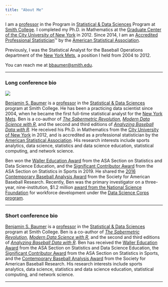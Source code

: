 ```yaml
---
title: "About Me"
---
```


I am a [professor](https://www.smith.edu/academics/faculty/ben-baumer) in the Program in [Statistical & Data Sciences](http://www.smith.edu/statistics) Program at [Smith College](http://www.smith.edu). I completed my Ph.D. in Mathematics at the [Graduate Center of the City University of New York](http://gc.cuny.edu) in 2012. Since 2014, I am an [Accredited Professional Statistician](https://www.amstat.org/accreditation/memberlist.cfm)&trade; by the [American Statistical Association](http://www.amstat.org/). 

Previously, I was the Statistical Analyst for the Baseball Operations department of the [New York Mets](http://www.mets.com), a position I held from 2004 to 2012. 

You can reach me at [bbaumer@smith.edu](bbaumer@smith.edu).

---


### Long conference bio

::: {.grid}

::: {.g-col-4}

![](gfx/2b1e031.jpg)

:::

::: {.g-col-8}

[Benjamin S. Baumer](http://www.science.smith.edu/~bbaumer) is a [professor](https://www.smith.edu/academics/faculty/ben-baumer) in the [Statistical & Data Sciences](http://www.smith.edu/academics/statistics) program at Smith College. 
He has been a practicing data scientist since 2004, when he became the first full-time statistical analyst for the [New York Mets](http://www.nymets.com/). 
Ben is a co-author of [*The Sabermetric Revolution*](http://www.upenn.edu/pennpress/book/15168.html), [*Modern Data Science with R*](http://mdsr-book.github.io/index.html), and the second and third editions of [*Analyzing Baseball Data with R*](https://www.crcpress.com/Analyzing-Baseball-Data-with-R-Second-Edition/Marchi-Albert-Baumer/p/book/9780815353515). 
He received his Ph.D. in Mathematics from the [City University of New York](http://gc.cuny.edu) in 2012, and is accredited as a professional statistician by the [American Statistical Association](http://www.amstat.org/). 
His research interests include sports analytics, data science, statistics and data science education, statistical computing, and network science. 

Ben won the [Waller Education Award](https://www.amstat.org/ASA/Your-Career/Awards/Waller-Awards.aspx) from the ASA Section on Statistics and Data Science Education, and the [Significant Contributor Award](https://community.amstat.org/sis/aboutus/honorees) from the ASA Section on Statistics in Sports in 2019. 
He shared the [2016 Contemporary Baseball Analysis Award](http://sabr.org/latest/baumer-brudnicki-mcmurray-win-2016-sabr-analytics-conference-research-awards) from the Society for American Baseball Research. 
Recently, Ben was the primary investigator on a three-year, nine-institution, $1.2 million [award from the National Science Foundation](https://www.nsf.gov/awardsearch/showAward?AWD_ID=1924017&HistoricalAwards=false) for workforce development under the [Data Science Corps program](https://www.nsf.gov/funding/pgm_summ.jsp?pims_id=505536). 

:::

:::


---

### Short conference bio

[Benjamin S. Baumer](http://www.science.smith.edu/~bbaumer) is a [professor](https://www.smith.edu/academics/faculty/ben-baumer) in the [Statistical & Data Sciences](http://www.smith.edu/academics/statistics) program at Smith College. 
Ben is a co-author of [*The Sabermetric Revolution*](http://www.upenn.edu/pennpress/book/15168.html), [*Modern Data Science with R*](http://mdsr-book.github.io/index.html), and the second and third editions of [*Analyzing Baseball Data with R*](https://www.crcpress.com/Analyzing-Baseball-Data-with-R-Second-Edition/Marchi-Albert-Baumer/p/book/9780815353515). 
Ben has received the [Waller Education Award](https://www.amstat.org/ASA/Your-Career/Awards/Waller-Awards.aspx) from the ASA Section on Statistics and Data Science Education, the [Significant Contributor Award](https://community.amstat.org/sis/aboutus/honorees) from the ASA Section on Statistics in Sports, and the [Contemporary Baseball Analysis Award](http://sabr.org/latest/baumer-brudnicki-mcmurray-win-2016-sabr-analytics-conference-research-awards) from the Society for American Baseball Research. 
His research interests include sports analytics, data science, statistics and data science education, statistical computing, and network science. 

---
